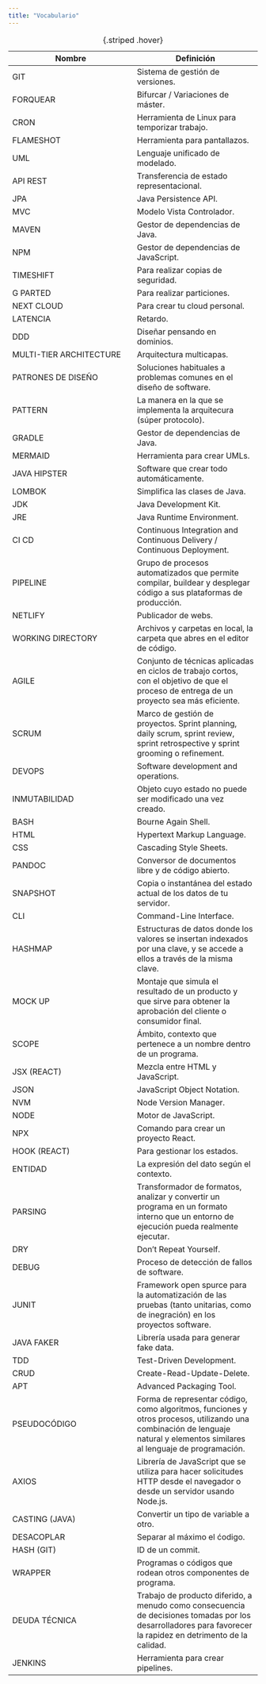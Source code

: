 ```yaml
---
title: "Vocabulario"
---
```



| Nombre  | Definición  |
|--------|--------|
| GIT  | Sistema de gestión de versiones.   |
| FORQUEAR   | Bifurcar / Variaciones de máster.   |
| CRON | Herramienta de Linux para temporizar trabajo.   |
| FLAMESHOT | Herramienta para pantallazos.|
| UML | Lenguaje unificado de modelado.|
| API REST | Transferencia de estado representacional.|
| JPA | Java Persistence API.|
| MVC | Modelo Vista Controlador. |
| MAVEN | Gestor de dependencias de Java.|
| NPM | Gestor de dependencias de JavaScript.|
| TIMESHIFT | Para realizar copias de seguridad.|
| G PARTED | Para realizar particiones.|
| NEXT CLOUD | Para crear tu cloud personal.|
| LATENCIA | Retardo.|
| DDD | Diseñar pensando en dominios.|
| MULTI-TIER ARCHITECTURE | Arquitectura multicapas.|
| PATRONES DE DISEÑO | Soluciones habituales a problemas comunes en el diseño de software.|
| PATTERN | La manera en la que se implementa la arquitecura (súper protocolo).|
| GRADLE | Gestor de dependencias de Java.|
| MERMAID | Herramienta para crear UMLs.|
| JAVA HIPSTER | Software que crear todo automáticamente.|
| LOMBOK | Simplifica las clases de Java.|
| JDK | Java Development Kit.|
| JRE | Java Runtime Environment.|
| CI CD | Continuous Integration and Continuous Delivery / Continuous Deployment.|
| PIPELINE | Grupo de procesos automatizados que permite compilar, buildear y desplegar código a sus plataformas de producción.|
| NETLIFY | Publicador de webs.|
| WORKING DIRECTORY | Archivos y carpetas en local, la carpeta que abres en el editor de código.|
| AGILE | Conjunto de técnicas aplicadas en ciclos de trabajo cortos, con el objetivo de que el proceso de entrega de un proyecto sea más eficiente.|
| SCRUM | Marco de gestión de proyectos. Sprint planning, daily scrum, sprint review, sprint retrospective y sprint grooming o refinement.|
| DEVOPS | Software development and operations.|
| INMUTABILIDAD | Objeto cuyo estado no puede ser modificado una vez creado.|
| BASH | Bourne Again Shell.|
| HTML | Hypertext Markup Language.|
| CSS | Cascading Style Sheets.|
| PANDOC | Conversor de documentos libre y de código abierto.|
| SNAPSHOT | Copia o instantánea del estado actual de los datos de tu servidor.|
| CLI | Command-Line Interface.|
| HASHMAP | Estructuras de datos donde los valores se insertan indexados por una clave, y se accede a ellos a través de la misma clave.|
| MOCK UP | Montaje que simula el resultado de un producto y que sirve para obtener la aprobación del cliente o consumidor final.|
| SCOPE | Ámbito, contexto que pertenece a un nombre dentro de un programa.|
| JSX (REACT) | Mezcla entre HTML y JavaScript.|
| JSON | JavaScript Object Notation.|
| NVM | Node Version Manager.|
| NODE | Motor de JavaScript.|
| NPX | Comando para crear un proyecto React.|
| HOOK (REACT) | Para gestionar los estados.|
| ENTIDAD | La expresión del dato según el contexto.|
| PARSING | Transformador de formatos, analizar y convertir un programa en un formato interno que un entorno de ejecución pueda realmente ejecutar.|
| DRY | Don't Repeat Yourself.|
| DEBUG | Proceso de detección de fallos de software.|
| JUNIT | Framework open spurce para la automatización de las pruebas (tanto unitarias, como de inegración) en los proyectos software.|
| JAVA FAKER | Librería usada para generar fake data.|
| TDD | Test-Driven Development.|
| CRUD | Create-Read-Update-Delete.|
| APT | Advanced Packaging Tool.|
| PSEUDOCÓDIGO | Forma de representar código, como algoritmos, funciones y otros procesos, utilizando una combinación de lenguaje natural y elementos similares al lenguaje de programación.|
| AXIOS | Librería de JavaScript que se utiliza para hacer solicitudes HTTP desde el navegador o desde un servidor usando Node.js.|
| CASTING (JAVA) | Convertir un tipo de variable a otro.|
| DESACOPLAR | Separar al máximo el ćodigo.|
| HASH (GIT) | ID de un commit.|
| WRAPPER | Programas o códigos que rodean otros componentes de programa.|
| DEUDA TÉCNICA | Trabajo de producto diferido, a menudo como consecuencia de decisiones tomadas por los desarrolladores para favorecer la rapidez en detrimento de la calidad.|
| JENKINS | Herramienta para crear pipelines.|


: {.striped .hover}
